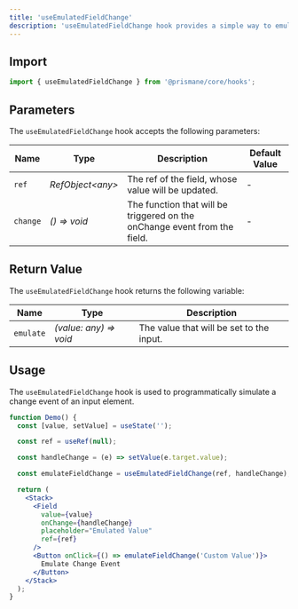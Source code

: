 ---
title: 'useEmulatedFieldChange'
description: 'useEmulatedFieldChange hook provides a simple way to emulate field change events.'
---

## Import

```js
import { useEmulatedFieldChange } from '@prismane/core/hooks';
```

## Parameters

The `useEmulatedFieldChange` hook accepts the following parameters:

| Name     | Type              | Description                                                               | Default Value |
| -------- | ----------------- | ------------------------------------------------------------------------- | ------------- |
| `ref`    | _RefObject\<any>_ | The ref of the field, whose value will be updated.                        | -             |
| `change` | _() => void_      | The function that will be triggered on the onChange event from the field. | -             |

## Return Value

The `useEmulatedFieldChange` hook returns the following variable:

| Name      | Type                   | Description                              |
| --------- | ---------------------- | ---------------------------------------- |
| `emulate` | _(value: any) => void_ | The value that will be set to the input. |

## Usage

The `useEmulatedFieldChange` hook is used to programmatically simulate a change event of an input element.

```jsx preview
function Demo() {
  const [value, setValue] = useState('');

  const ref = useRef(null);

  const handleChange = (e) => setValue(e.target.value);

  const emulateFieldChange = useEmulatedFieldChange(ref, handleChange);

  return (
    <Stack>
      <Field
        value={value}
        onChange={handleChange}
        placeholder="Emulated Value"
        ref={ref}
      />
      <Button onClick={() => emulateFieldChange('Custom Value')}>
        Emulate Change Event
      </Button>
    </Stack>
  );
}
```
